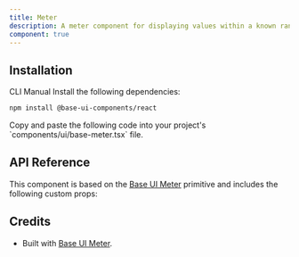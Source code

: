 ```yaml
---
title: Meter
description: A meter component for displaying values within a known range, built with Base UI components.
component: true
---
```


<ExamplePreview path="base-meter/default" />

## Installation

<Tabs defaultValue="cli">

<TabsList>
  <TabsTrigger value="cli">CLI</TabsTrigger>
  <TabsTrigger value="manual">Manual</TabsTrigger>
</TabsList>

<TabsContent value="cli">
  <CliCommands name="meter" />
</TabsContent>

<TabsContent value="manual">
<Steps>

<Step>
Install the following dependencies:

```bash
npm install @base-ui-components/react
```

</Step>

<Step>
Copy and paste the following code into your project's `components/ui/base-meter.tsx` file.

<ComponentPreview name="meter" />

</Step>

</Steps>
</TabsContent>

</Tabs>

## API Reference

This component is based on the [Base UI Meter](https://base-ui.com/react/components/meter) primitive and includes the following custom props:

## Credits

- Built with [Base UI Meter](https://base-ui.com/react/components/meter).
